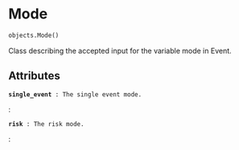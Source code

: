 # Mode { #flood_adapt.objects.Mode }

```python
objects.Mode()
```

Class describing the accepted input for the variable mode in Event.

## Attributes {.doc-section .doc-section-attributes}

<code>[**single_event**]{.parameter-name} [:]{.parameter-annotation-sep} [The single event mode.]{.parameter-annotation}</code>

:

<code>[**risk**]{.parameter-name} [:]{.parameter-annotation-sep} [The risk mode.]{.parameter-annotation}</code>

:
